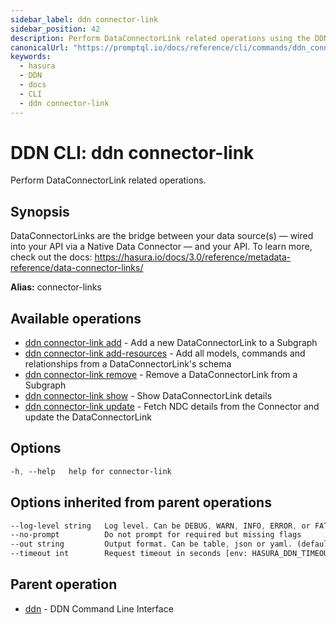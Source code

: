 ```yaml
---
sidebar_label: ddn connector-link
sidebar_position: 42
description: Perform DataConnectorLink related operations using the DDN CLI
canonicalUrl: "https://promptql.io/docs/reference/cli/commands/ddn_connector-link"
keywords:
  - hasura
  - DDN
  - docs
  - CLI
  - ddn connector-link
---
```


# DDN CLI: ddn connector-link

Perform DataConnectorLink related operations.

## Synopsis

DataConnectorLinks are the bridge between your data source(s) — wired into your API via a Native Data Connector — and your API. To learn more, check out the docs: https://hasura.io/docs/3.0/reference/metadata-reference/data-connector-links/

**Alias:** connector-links

## Available operations

- [ddn connector-link add](/reference/cli/commands/ddn_connector-link_add) - Add a new DataConnectorLink to a Subgraph
- [ddn connector-link add-resources](/reference/cli/commands/ddn_connector-link_add-resources) - Add all models, commands and relationships from a DataConnectorLink's schema
- [ddn connector-link remove](/reference/cli/commands/ddn_connector-link_remove) - Remove a DataConnectorLink from a Subgraph
- [ddn connector-link show](/reference/cli/commands/ddn_connector-link_show) - Show DataConnectorLink details
- [ddn connector-link update](/reference/cli/commands/ddn_connector-link_update) - Fetch NDC details from the Connector and update the DataConnectorLink

## Options

```sass
-h, --help   help for connector-link
```

## Options inherited from parent operations

```sass
--log-level string   Log level. Can be DEBUG, WARN, INFO, ERROR, or FATAL. (default "INFO")
--no-prompt          Do not prompt for required but missing flags
--out string         Output format. Can be table, json or yaml. (default "table")
--timeout int        Request timeout in seconds [env: HASURA_DDN_TIMEOUT] (default 100)
```

## Parent operation

- [ddn](/reference/cli/commands/ddn) - DDN Command Line Interface
